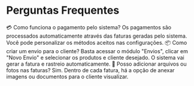 # Perguntas Frequentes

<Disclosure>
  <Disclosure.Button>💳 Como funciona o pagamento pelo sistema?</Disclosure.Button>
  <Disclosure.Panel>
    Os pagamentos são processados automaticamente através das faturas geradas pelo sistema. Você pode personalizar os métodos aceitos nas configurações.
  </Disclosure.Panel>
</Disclosure>

<Disclosure>
  <Disclosure.Button>📦 Como criar um envio para o cliente?</Disclosure.Button>
  <Disclosure.Panel>
    Basta acessar o módulo "Envios", clicar em "Novo Envio" e selecionar os produtos e cliente desejado. O sistema vai gerar a fatura e rastreio automaticamente.
  </Disclosure.Panel>
</Disclosure>

<Disclosure>
  <Disclosure.Button>📁 Posso adicionar arquivos ou fotos nas faturas?</Disclosure.Button>
  <Disclosure.Panel>
    Sim. Dentro de cada fatura, há a opção de anexar imagens ou documentos para o cliente visualizar.
  </Disclosure.Panel>
</Disclosure>

